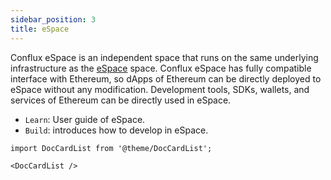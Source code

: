 ```yaml
---
sidebar_position: 3
title: eSpace
---
```


Conflux eSpace is an independent space that runs on the same underlying infrastructure as the [eSpace](../espace/espace.mdx) space. Conflux eSpace has fully compatible interface with Ethereum, so dApps of Ethereum can be directly deployed to eSpace without any modification. Development tools, SDKs, wallets, and services of Ethereum can be directly used in eSpace.

-   `Learn`: User guide of eSpace.
-   `Build`: introduces how to develop in eSpace.

```mdx-code-block
import DocCardList from '@theme/DocCardList';

<DocCardList />
```
